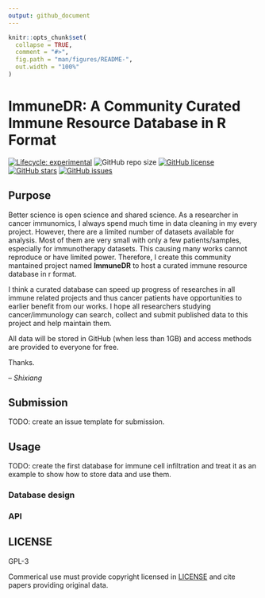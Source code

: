 ```yaml
---
output: github_document
---
```


<!-- README.md is generated from README.Rmd. Please edit that file -->

```r
knitr::opts_chunk$set(
  collapse = TRUE,
  comment = "#>",
  fig.path = "man/figures/README-",
  out.width = "100%"
)
```
# ImmuneDR: A Community Curated Immune Resource Database in R Format

<!-- badges: start -->
[![Lifecycle: experimental](https://img.shields.io/badge/lifecycle-experimental-orange.svg)](https://www.tidyverse.org/lifecycle/#experimental) ![GitHub repo size](https://img.shields.io/github/repo-size/ShixiangWang/ImmuneDR) [![GitHub license](https://img.shields.io/github/license/ShixiangWang/ImmuneDR)](https://github.com/ShixiangWang/ImmuneDR) [![GitHub stars](https://img.shields.io/github/stars/ShixiangWang/ImmuneDR)](https://github.com/ShixiangWang/ImmuneDR/stargazers) [![GitHub issues](https://img.shields.io/github/issues/ShixiangWang/ImmuneDR)](https://github.com/ShixiangWang/ImmuneDR/issues) 
<!-- badges: end -->

## Purpose

Better science is open science and shared science.
As a researcher in cancer immunomics, I always spend much time in data cleaning in my every project.
However, there are a limited number of datasets available for analysis. Most of 
them are very small with only a few patients/samples, especially for immunotherapy datasets.
This causing many works cannot reproduce or have limited power. Therefore, I
create this community mantained project named **ImmuneDR** to host a curated immune resource database in r format.

I think a curated database can speed up progress of researches in all immune related projects
and thus cancer patients have opportunities to earlier benefit from our works.
I hope all researchers studying cancer/immunology can search, collect and submit published data to
this project and help maintain them.

All data will be stored in GitHub (when less than 1GB) and access methods are provided to everyone for free.

Thanks.

-- *Shixiang*

## Submission

TODO: create an issue template for submission.

## Usage

TODO: create the first database for immune cell infiltration and treat it as an example to show how to
store data and use them.

### Database design

### API

## LICENSE

GPL-3

Commerical use must provide copyright licensed in [LICENSE](LICENSE.md) and cite papers providing original data.
